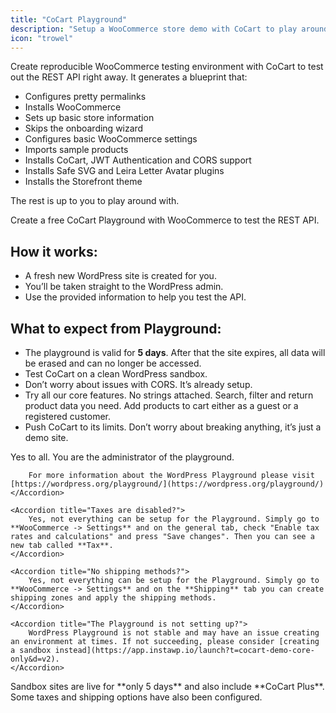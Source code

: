 ```yaml
---
title: "CoCart Playground"
description: "Setup a WooCommerce store demo with CoCart to play around."
icon: "trowel"
---
```


Create reproducible WooCommerce testing environment with CoCart to test out the REST API right away. It generates a blueprint that:

- Configures pretty permalinks
- Installs WooCommerce
- Sets up basic store information
- Skips the onboarding wizard
- Configures basic WooCommerce settings
- Imports sample products
- Installs CoCart, JWT Authentication and CORS support
- Installs Safe SVG and Leira Letter Avatar plugins
- Installs the Storefront theme

The rest is up to you to play around with.

<Card title="Create Playground" icon="cart-shopping" href="https://app.instawp.io/launch?t=cocart-demo-core-only&d=v2">
    Create a free CoCart Playground with WooCommerce to test the REST API.
</Card>

## How it works:

- A fresh new WordPress site is created for you.
- You’ll be taken straight to the WordPress admin.
- Use the provided information to help you test the API.

## What to expect from Playground:

- The playground is valid for **5 days**. After that the site expires, all data will be erased and can no longer be accessed.
- Test CoCart on a clean WordPress sandbox.
- Don’t worry about issues with CORS. It’s already setup.
- Try all our core features. No strings attached. Search, filter and return product data you need. Add products to cart either as a guest or a registered customer.
- Push CoCart to its limits. Don’t worry about breaking anything, it’s just a demo site.

<AccordionGroup>
    <Accordion title="Can I install, import content or change WordPress to a Network Site?">
        Yes to all. You are the administrator of the playground.

        For more information about the WordPress Playground please visit [https://wordpress.org/playground/](https://wordpress.org/playground/)
    </Accordion>

    <Accordion title="Taxes are disabled?">
        Yes, not everything can be setup for the Playground. Simply go to **WooCommerce -> Settings** and on the general tab, check "Enable tax rates and calculations" and press "Save changes". Then you can see a new tab called **Tax**.
    </Accordion>

    <Accordion title="No shipping methods?">
        Yes, not everything can be setup for the Playground. Simply go to **WooCommerce -> Settings** and on the **Shipping** tab you can create shipping zones and apply the shipping methods.
    </Accordion>

    <Accordion title="The Playground is not setting up?">
        WordPress Playground is not stable and may have an issue creating an environment at times. If not succeeding, please consider [creating a sandbox instead](https://app.instawp.io/launch?t=cocart-demo-core-only&d=v2).
    </Accordion>
</AccordionGroup>

<Info>
    Sandbox sites are live for **only 5 days** and also include **CoCart Plus**. Some taxes and shipping options have also been configured.
</Info>
